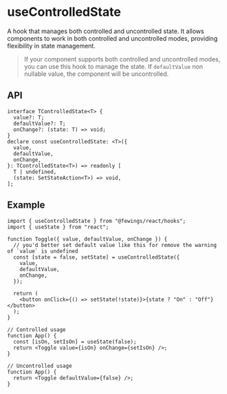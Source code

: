 # useControlledState

A hook that manages both controlled and uncontrolled state. It allows components to work in both controlled and uncontrolled modes, providing flexibility in state management.

> If your component supports both controlled and uncontrolled modes, you can use this hook to manage the state.
> If `defaultValue` non nullable value, the component will be uncontrolled.

## API

```tsx
interface TControlledState<T> {
  value?: T;
  defaultValue?: T;
  onChange?: (state: T) => void;
}
declare const useControlledState: <T>({
  value,
  defaultValue,
  onChange,
}: TControlledState<T>) => readonly [
  T | undefined,
  (state: SetStateAction<T>) => void,
];
```

## Example

```tsx
import { useControlledState } from "@fewings/react/hooks";
import { useState } from "react";

function Toggle({ value, defaultValue, onChange }) {
  // you'd better set default value like this for remove the warning of `value` is undefined
  const [state = false, setState] = useControlledState({
    value,
    defaultValue,
    onChange,
  });

  return (
    <button onClick={() => setState(!state)}>{state ? "On" : "Off"}</button>
  );
}

// Controlled usage
function App() {
  const [isOn, setIsOn] = useState(false);
  return <Toggle value={isOn} onChange={setIsOn} />;
}

// Uncontrolled usage
function App() {
  return <Toggle defaultValue={false} />;
}
```
